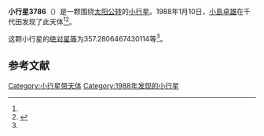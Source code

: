 {{Infobox planet
| bgcolour = #FFFFC0
| name = 3786 Yamada
| symbol = 
| image = 
| caption = 
| discovery = yes
| discovery_ref = 
| discoverer = [[小島卓雄|小島卓雄]]
| discovery_site = [[千代田|千代田]] 
| discovered = 1988年1月10日
| designations = yes
| mp_name = 
| named_after = 
| alt_names = 1988 AE/ 1931 AE1 / 1954 XJ / 1958 WB / 1973 MA
| mp_category = [[主带小行星|主带小行星]]
| orbit_ref = <ref name="a">[http://ssd.jpl.nasa.gov/sbdb.cgi?sstr=3786 3786 Yamada] {{Wayback|url=http://ssd.jpl.nasa.gov/sbdb.cgi?sstr=3786 |date=20200917211335 }}，小行星數據庫瀏覽器（JPL Small-Body Database Browser）－[[美国国家航空航天局|美国国家航空航天局]]喷气推进实验室</ref>
| epoch = 2456400.5 (2013年4月18日更新)
| aphelion = {{convert|2.754993950282052|AU|km|3|abbr=on|lk=out}}
| perihelion = {{convert|2.34353177176053|AU|km|3|abbr=on}}
| semimajor = {{convert|2.549262861021291|AU|km|3|abbr=on}}
| eccentricity = 0.080702187
| period = 1486.689778 [[日|日]]<br />4.07[[儒略年|儒略年]]
| avg_speed = 
| inclination = 14.31760020970624
| asc_node = 261.7845765790821
| mean_anomaly = 
| arg_peri = 357.2806467430114
| satellites = 
| physical_characteristics = yes
| dimensions = 
| mass = 
| density = 
| surface_grav = 
| escape_velocity = 
| sidereal_day = 
| axial_tilt = 
| pole_ecliptic_lat = 
| pole_ecliptic_lon = 
| albedo = 
| temperatures= 
| temp_name1 = 
| mean_temp_1 = 
| max_temp_1 = 
| temp_name2 = 
| max_temp_2 = 
| spectral_type = 
| abs_magnitude = 357.2806467430114
}}

'''小行星3786'''（{{lang-en|3786 Yamada}}）是一颗围绕[[太阳|太阳]][[公转|公转]]的[[小行星|小行星]]。1988年1月10日，[[小島卓雄|小島卓雄]]在千代田发现了此天体<ref name="a" /><ref>{{cite news|title=小行星列表|url=http://cfa-www.harvard.edu/iau/lists/NumberedMPs.txt|accessdate=2013-07-08|newspaper=哈佛大学|archive-date=2008-05-17|archive-url=https://web.archive.org/web/20080517010638/http://cfa-www.harvard.edu/iau/lists/NumberedMPs.txt|dead-url=no}}</ref>。

这颗小行星的[[绝对星等|绝对星等]]为357.2806467430114等<ref name="a" />。

==参考文献==
{{reflist}}
{{Minor Planet Number|[[小行星3785|小行星3785]]|[[小行星3787|小行星3787]]}}

{{小天体}}

[[Category:小行星带天体|Category:小行星带天体]]
[[Category:1988年发现的小行星|Category:1988年发现的小行星]]

{{asteroid-stub}}